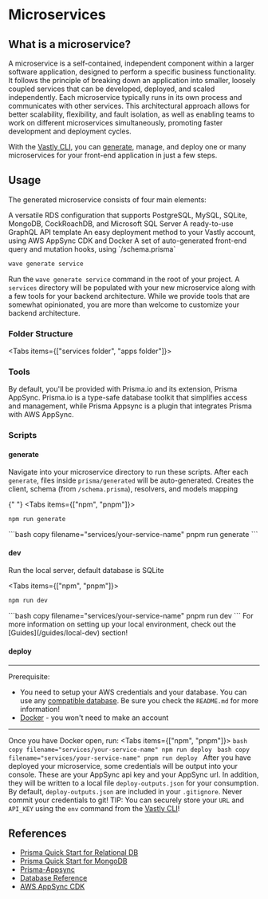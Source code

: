 # Microservices


## What is a microservice?

A microservice is a self-contained, independent component within a larger software application,
designed to perform a specific business functionality. It follows the principle of breaking down an
application into smaller, loosely coupled services that can be developed, deployed, and scaled
independently. Each microservice typically runs in its own process and communicates with other
services. This architectural approach allows for better scalability, flexibility, and fault
isolation, as well as enabling teams to work on different microservices simultaneously, promoting
faster development and deployment cycles.

With the [Vastly CLI](https://www.npmjs.com/package/@vastly/cli), you can [generate](/wave-cli/generate),
manage, and deploy one or many microservices for your front-end application in just a few steps.

## Usage

The generated microservice consists of four main elements:

<OrderedList>
  <ListItem>
    A versatile RDS configuration that supports PostgreSQL, MySQL, SQLite, MongoDB, CockRoachDB, and
    Microsoft SQL Server
  </ListItem>
  <ListItem>A ready-to-use GraphQL API template</ListItem>
  <ListItem>
    An easy deployment method to your Vastly account, using AWS AppSync CDK and Docker
  </ListItem>
  <ListItem>
    A set of auto-generated front-end query and mutation hooks, using `/schema.prisma`
  </ListItem>
</OrderedList>

```bash copy filename="terminal"
wave generate service
```

Run the `wave generate service` command in the root of your project. A `services` directory will be
populated with your new microservice along with a few tools for your backend architecture. While we
provide tools that are somewhat opinionated, you are more than welcome to customize your backend
architecture.

### Folder Structure

<Tabs items={["services folder", "apps folder"]}>
  <Tab>
    <FileTree>
      <Folder name="apps" />
      <Folder name="services" defaultOpen>
        <Folder name="serviceName" defaultOpen highlight>
          <File name="handler.ts" comment="# lambda function handler (API resolver)" highlight />
          <File name="server.ts" comment="# local server (for dev)" highlight />
          <Folder name="cdk" comment="# AWS CDK deploy boilerplate" highlight />
          <Folder name="prisma" defaultOpen highlight>
            <File name="schema.prisma" comment=" # prisma schema (data source)" highlight />
            <Folder
              name="generated"
              comment="# auto-generated after each `npx prisma generate`"
              highlight
            />
          </Folder>
          <File name="package.json" highlight />
        </Folder>
      </Folder>
    </FileTree>
  </Tab>
  <Tab>
    <FileTree>
      <Folder name="apps" defaultOpen>
        <Folder name="client" defaultOpen>
          <Folder
            name="graphql"
            comment="# auto-generated api (queries, mutations, types) after each `generate` script"
            highlight
          />
          <Folder name="pages" comment="# front-end application" />
          <File name=".eslintrc.json" />
          <File
            name="apollo.tsx"
            comment="# configuration template for connecting your api to AWS AppSync (Apollo Client)"
            highlight
          />
          <File
            name="codegen.ts"
            comment="# configuration file for graphql code generation"
            highlight
          />
          <File name="next.config.js" />
          <File name="package.json" />
          <File name="tsconfig.json" />
        </Folder>
      </Folder>
      <Folder name="services" />
    </FileTree>
  </Tab>
</Tabs>

### Tools

By default, you'll be provided with Prisma.io and its extension, Prisma AppSync. Prisma.io is a
type-safe database toolkit that simplifies access and management, while Prisma Appsync is a plugin
that integrates Prisma with AWS AppSync.

<LinkCards>
  <LinkCard
    heading="Learn Prisma"
    description="Begin here if you are completely unfamiliar with the Prisma ORM"
    link="https://www.prisma.io/docs/concepts/overview/what-is-prisma"
    isExternal
  />
  <LinkCard
    heading="Learn Prisma Appsync"
    description="Learn how Prisma Appsync seamlessly connects your API to AWS Appsync"
    link="https://prisma-appsync.vercel.app/quick-start/getting-started.html"
    isExternal
  />
</LinkCards>

### Scripts

#### <Text as='kbd' fontSize='xl'>generate</Text>

Navigate into your microservice directory to run these scripts. After each `generate`, files inside
`prisma/generated` will be auto-generated. Creates the client, schema (from `/schema.prisma`),
resolvers, and models mapping

{" "}
<Tabs items={["npm", "pnpm"]}>
  <Tab>
  ```bash copy filename="services/your-service-name"
  npm run generate
  ```
  </Tab>
  <Tab>
  ```bash copy filename="services/your-service-name"
  pnpm run generate
  ```
  </Tab>
</Tabs>

#### <Text as='kbd' fontSize='xl'>dev</Text>

Run the local server, default database is SQLite

<Tabs items={["npm", "pnpm"]}>
  <Tab>
  ```bash copy filename="services/your-service-name"
  npm run dev
  ```
  </Tab>
  <Tab>
  ```bash copy filename="services/your-service-name"
  pnpm run dev
  ```
  </Tab>
</Tabs>
  <Callout>
    For more information on setting up your local environment, check out the [Guides](/guides/local-dev) section!
  </Callout>

#### <Text as='kbd' fontSize='xl'>deploy</Text>
---

Prerequisite:

- You need to setup your AWS credentials and your database. You can use any
  [compatible database](https://www.prisma.io/docs/concepts/database-connectors). Be sure you check
  the `README.md` for more information!
- [Docker](https://docs.docker.com/get-docker/) - you won't need to make an account
---

  Once you have Docker open, run:
  <Tabs items={["npm", "pnpm"]}>
    <Tab>
    ```bash copy filename="services/your-service-name"
    npm run deploy
    ```
    </Tab>
    <Tab>
    ```bash copy filename="services/your-service-name"
    pnpm run deploy
    ```
    </Tab>
  </Tabs>
  After you have deployed your microservice, some credentials will be output into your console. These are your AppSync api key and your AppSync url. In addition, they will be written to a local file `deploy-outputs.json` for your consumption.
  <Callout type="warning">
  By default, `deploy-outputs.json` are included in your `.gitignore`. Never commit your credentials to git!
  </Callout>
  <Callout>
    TIP: You can securely store your `URL` and `API_KEY` using the `env` command from the [Vastly
    CLI](/vastly-cli/env)!
  </Callout>

## References

- [Prisma Quick Start for Relational DB](https://www.prisma.io/docs/getting-started/setup-prisma/add-to-existing-project/relational-databases-typescript-postgresql)
- [Prisma Quick Start for MongoDB](https://www.prisma.io/docs/getting-started/setup-prisma/add-to-existing-project)
- [Prisma-Appsync](https://prisma-appsync.vercel.app/quick-start/getting-started.html)
- [Database Reference](https://www.prisma.io/docs/reference/database-reference/connection-urls)
- [AWS AppSync CDK](https://www.npmjs.com/package/@aws-cdk/aws-appsync-alpha)
